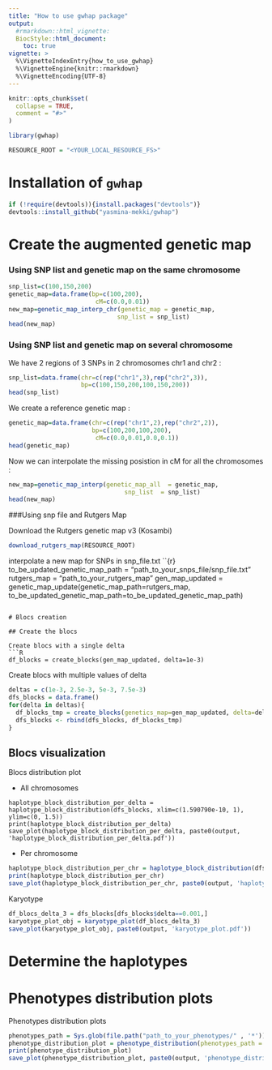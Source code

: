 ```yaml
---
title: "How to use gwhap package"
output:
  #rmarkdown::html_vignette:
  BiocStyle::html_document:
    toc: true
vignette: >
  %\VignetteIndexEntry{how_to_use_gwhap}
  %\VignetteEngine{knitr::rmarkdown}
  %\VignetteEncoding{UTF-8}
---
```


```r
knitr::opts_chunk$set(
  collapse = TRUE,
  comment = "#>"
)
```

```r
library(gwhap)

RESOURCE_ROOT = "<YOUR_LOCAL_RESOURCE_FS>"
```


# Installation of `gwhap`

```R
if (!require(devtools)){install.packages("devtools")}
devtools::install_github("yasmina-mekki/gwhap")
```


# Create the augmented genetic map


### Using SNP list and genetic map on the same chromosome

```r
snp_list=c(100,150,200)
genetic_map=data.frame(bp=c(100,200),
                        cM=c(0.0,0.01))
new_map=genetic_map_interp_chr(genetic_map = genetic_map,
                              snp_list = snp_list)
head(new_map)

```
### Using SNP list and genetic map on several chromosome
We have 2 regions of 3 SNPs in 2 chromosomes chr1  and chr2 : 
```r
snp_list=data.frame(chr=c(rep("chr1",3),rep("chr2",3)),
                    bp=c(100,150,200,100,150,200))
head(snp_list)
```
We create a reference genetic map :
```r

genetic_map=data.frame(chr=c(rep("chr1",2),rep("chr2",2)),
                       bp=c(100,200,100,200),
                        cM=c(0.0,0.01,0.0,0.1))
head(genetic_map)
```
Now we can interpolate the missing posistion in cM for all the chromosomes : 
```r
new_map=genetic_map_interp(genetic_map_all  = genetic_map,
                                snp_list  = snp_list)
head(new_map)

```
###Using snp file and Rutgers Map


Download the Rutgers genetic map v3 (Kosambi)
```R
download_rutgers_map(RESOURCE_ROOT)
```

interpolate a new map for SNPs in snp_file.txt
``{r}
to_be_updated_genetic_map_path = "path_to_your_snps_file/snp_file.txt"
rutgers_map = "path_to_your_rutgers_map"
gen_map_updated = genetic_map_update(genetic_map_path=rutgers_map, to_be_updated_genetic_map_path=to_be_updated_genetic_map_path)
```

# Blocs creation

## Create the blocs

Create blocs with a single delta
```R
df_blocks = create_blocks(gen_map_updated, delta=1e-3)
```

Create blocs with multiple values of delta
```R
deltas = c(1e-3, 2.5e-3, 5e-3, 7.5e-3)
dfs_blocks = data.frame()
for(delta in deltas){
  df_blocks_tmp = create_blocks(genetics_map=gen_map_updated, delta=delta)
  dfs_blocks <- rbind(dfs_blocks, df_blocks_tmp)
}
```

##  Blocs visualization

Blocs distribution plot

* All chromosomes
```
haplotype_block_distribution_per_delta = haplotype_block_distribution(dfs_blocks, xlim=c(1.590790e-10, 1), ylim=c(0, 1.5))
print(haplotype_block_distribution_per_delta)
save_plot(haplotype_block_distribution_per_delta, paste0(output, 'haplotype_block_distribution_per_delta.pdf'))
```

* Per chromosome
```R
haplotype_block_distribution_per_chr = haplotype_block_distribution(dfs_blocks, xlim=c(1.590790e-10, 1), ylim=c(0, 1.5), per_chromosome=TRUE)
print(haplotype_block_distribution_per_chr)
save_plot(haplotype_block_distribution_per_chr, paste0(output, 'haplotype_block_distribution_per_chr.pdf'))
```

Karyotype
```R
df_blocs_delta_3 = dfs_blocks[dfs_blocks$delta==0.001,]
karyotype_plot_obj = karyotype_plot(df_blocs_delta_3)
save_plot(karyotype_plot_obj, paste0(output, 'karyotype_plot.pdf'))
```


# Determine the haplotypes




# Phenotypes distribution plots

Phenotypes distribution plots

```R
phenotypes_path = Sys.glob(file.path("path_to_your_phenotypes/" , '*'))
phenotype_distribution_plot = phenotype_distribution(phenotypes_path = phenotypes_path)
print(phenotype_distribution_plot)
save_plot(phenotype_distribution_plot, paste0(output, 'phenotype_distribution_plot.pdf'))
```



